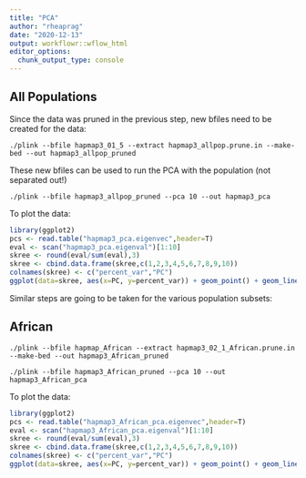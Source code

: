 ```yaml
---
title: "PCA"
author: "rheaprag"
date: "2020-12-13"
output: workflowr::wflow_html
editor_options:
  chunk_output_type: console
---
```


## All Populations
Since the data was pruned in the previous step, new bfiles need to be created for the data:

```{}
./plink --bfile hapmap3_01_5 --extract hapmap3_allpop.prune.in --make-bed --out hapmap3_allpop_pruned
```

These new bfiles can be used to run the PCA with the population (not separated out!)
```{}
./plink --bfile hapmap3_allpop_pruned --pca 10 --out hapmap3_pca
```

To plot the data:
```r
library(ggplot2)
pcs <- read.table("hapmap3_pca.eigenvec",header=T)
eval <- scan("hapmap3_pca.eigenval")[1:10]
skree <- round(eval/sum(eval),3)
skree <- cbind.data.frame(skree,c(1,2,3,4,5,6,7,8,9,10))
colnames(skree) <- c("percent_var","PC")
ggplot(data=skree, aes(x=PC, y=percent_var)) + geom_point() + geom_line() + scale_x_continuous(breaks = 1:10) + ggtitle("Proportion of variance explained - Total Population")
```

Similar steps are going to be taken for the various population subsets:

## African

```{}
./plink --bfile hapmap_African --extract hapmap3_02_1_African.prune.in --make-bed --out hapmap3_African_pruned
```

```{}
./plink --bfile hapmap3_African_pruned --pca 10 --out hapmap3_African_pca
```

To plot the data:
```r
library(ggplot2)
pcs <- read.table("hapmap3_African_pca.eigenvec",header=T)
eval <- scan("hapmap3_African_pca.eigenval")[1:10]
skree <- round(eval/sum(eval),3)
skree <- cbind.data.frame(skree,c(1,2,3,4,5,6,7,8,9,10))
colnames(skree) <- c("percent_var","PC")
ggplot(data=skree, aes(x=PC, y=percent_var)) + geom_point() + geom_line() + scale_x_continuous(breaks = 1:10) + ggtitle("Proportion of variance explained - African")
```
